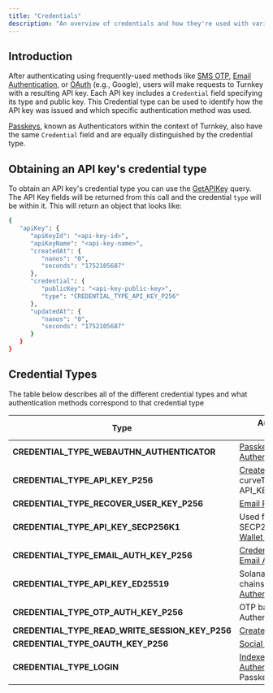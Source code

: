 ```yaml
---
title: "Credentials"
description: "An overview of credentials and how they're used with various authentication methods"
---
```


## Introduction

After authenticating using frequently-used methods like [SMS OTP](/authentication/sms), [Email Authentication](/authentication/email), or [OAuth](/authentication/social-logins) (e.g., Google), users will make requests to Turnkey with a resulting API key. Each API key includes a `Credential` field specifying its type and public key. This Credential type can be used to identify how the API key was issued and which specific authentication method was used.

[Passkeys](/authentication/passkeys/introduction), known as Authenticators within the context of Turnkey, also have the same `Credential` field and are equally distinguished by the credential type.

## Obtaining an API key's credential type

To obtain an API key's credential type you can use the [GetAPIKey](/api-reference/queries/get-api-key) query. The API Key fields will be returned from this call and the credential `type` will be within it. This will return an object that looks like:
```sh
{
   "apiKey": {
      "apiKeyId": "<api-key-id>",
      "apiKeyName": "<api-key-name>",
      "createdAt": {
         "nanos": "0",
         "seconds": "1752105687"
      },
      "credential": {
         "publicKey": "<api-key-public-key>",
         "type": "CREDENTIAL_TYPE_API_KEY_P256"
      },
      "updatedAt": {
         "nanos": "0",
         "seconds": "1752105687"
      }
   }
}
```

## Credential Types

The table below describes all of the different credential types and what authentication methods correspond to that credential type

| Type                                        | Authentication Method(s)                                         |
| --------------------------------------------| ---------------------------------------------------------------- |
| **CREDENTIAL_TYPE_WEBAUTHN_AUTHENTICATOR**      | [Passkey/Authenticator Authentication](/authentication/passkeys/introduction) |
| **CREDENTIAL_TYPE_API_KEY_P256**                | [CreateAPIKeys](/api-reference/activities/create-api-keys) - curveType API_KEY_CURVE_P256 |
| **CREDENTIAL_TYPE_RECOVER_USER_KEY_P256**       | [Email Recovery](/authentication/email#recovery-flow) |
| **CREDENTIAL_TYPE_API_KEY_SECP256K1**           | Used for Ethereum and SECP256K1 chainS [Wallet Authentication](/embedded-wallets/code-examples/wallet-auth) |
| **CREDENTIAL_TYPE_EMAIL_AUTH_KEY_P256**         | [Credential Bundle based Email Authentication](/authentication/email#credential-bundle-method) |
| **CREDENTIAL_TYPE_API_KEY_ED25519**             | Solana and ED25519 chains [Wallet Authentication](/embedded-wallets/code-examples/wallet-auth) |
| **CREDENTIAL_TYPE_OTP_AUTH_KEY_P256**           | OTP based [Email](/authentication/email#otp-based-method) or [SMS](/authentication/sms) Authentication |
| **CREDENTIAL_TYPE_READ_WRITE_SESSION_KEY_P256** | [CreateReadWriteSession](/api-reference/activities/create-read-write-session) |
| **CREDENTIAL_TYPE_OAUTH_KEY_P256**              | [Social Logins](/authentication/social-logins) |
| **CREDENTIAL_TYPE_LOGIN**                       | [IndexedDB Authentication](/sdks/javascript-browser#indexeddbclient); OTP, Passkey, or OAuth |